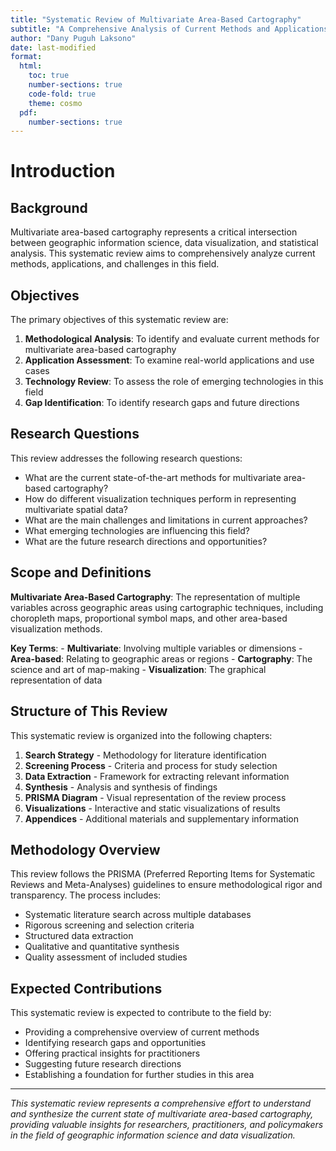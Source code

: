 ```yaml
---
title: "Systematic Review of Multivariate Area-Based Cartography"
subtitle: "A Comprehensive Analysis of Current Methods and Applications"
author: "Dany Puguh Laksono"
date: last-modified
format:
  html:
    toc: true
    number-sections: true
    code-fold: true
    theme: cosmo
  pdf:
    number-sections: true
---
```


# Introduction {.unnumbered}

## Background

Multivariate area-based cartography represents a critical intersection between geographic information science, data visualization, and statistical analysis. This systematic review aims to comprehensively analyze current methods, applications, and challenges in this field.

## Objectives

The primary objectives of this systematic review are:

1. **Methodological Analysis**: To identify and evaluate current methods for multivariate area-based cartography
2. **Application Assessment**: To examine real-world applications and use cases
3. **Technology Review**: To assess the role of emerging technologies in this field
4. **Gap Identification**: To identify research gaps and future directions

## Research Questions

This review addresses the following research questions:

- What are the current state-of-the-art methods for multivariate area-based cartography?
- How do different visualization techniques perform in representing multivariate spatial data?
- What are the main challenges and limitations in current approaches?
- What emerging technologies are influencing this field?
- What are the future research directions and opportunities?

## Scope and Definitions

**Multivariate Area-Based Cartography**: The representation of multiple variables across geographic areas using cartographic techniques, including choropleth maps, proportional symbol maps, and other area-based visualization methods.

**Key Terms**:
- **Multivariate**: Involving multiple variables or dimensions
- **Area-based**: Relating to geographic areas or regions
- **Cartography**: The science and art of map-making
- **Visualization**: The graphical representation of data

## Structure of This Review

This systematic review is organized into the following chapters:

1. **Search Strategy** - Methodology for literature identification
2. **Screening Process** - Criteria and process for study selection
3. **Data Extraction** - Framework for extracting relevant information
4. **Synthesis** - Analysis and synthesis of findings
5. **PRISMA Diagram** - Visual representation of the review process
6. **Visualizations** - Interactive and static visualizations of results
7. **Appendices** - Additional materials and supplementary information

## Methodology Overview

This review follows the PRISMA (Preferred Reporting Items for Systematic Reviews and Meta-Analyses) guidelines to ensure methodological rigor and transparency. The process includes:

- Systematic literature search across multiple databases
- Rigorous screening and selection criteria
- Structured data extraction
- Qualitative and quantitative synthesis
- Quality assessment of included studies

## Expected Contributions

This systematic review is expected to contribute to the field by:

- Providing a comprehensive overview of current methods
- Identifying research gaps and opportunities
- Offering practical insights for practitioners
- Suggesting future research directions
- Establishing a foundation for further studies in this area

---

*This systematic review represents a comprehensive effort to understand and synthesize the current state of multivariate area-based cartography, providing valuable insights for researchers, practitioners, and policymakers in the field of geographic information science and data visualization.* 